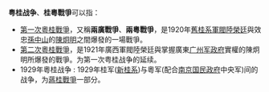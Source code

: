 '''粤桂战争'''、'''桂粵戰爭'''可以指：
*[[第一次粵桂戰爭|第一次粵桂戰爭]]，又稱'''兩廣戰爭'''、'''兩粵戰爭'''，是1920年[[舊桂系|舊桂系]][[軍閥|軍閥]][[陸榮廷|陸榮廷]]與效忠[[孫中山|孫中山]]的[[陳炯明|陳炯明]]之間爆發的一場戰爭。
*[[第二次粵桂戰爭|第二次粵桂戰爭]]，是1921年廣西軍閥陸榮廷與掌握廣東[[广州军政府|广州军政府]]實權的陳炯明所爆發的戰爭。为第一次粤桂战争的延续。
* 1929年粵桂战争 : 1929年桂军([[新桂系|新桂系]])与粵军(配合[[南京国民政府|南京国民政府]]中央军)间的战争，为[[蔣桂戰爭|蔣桂戰爭]]一部分。

{{Disambiguation|cat=四字中国战事消歧义}}